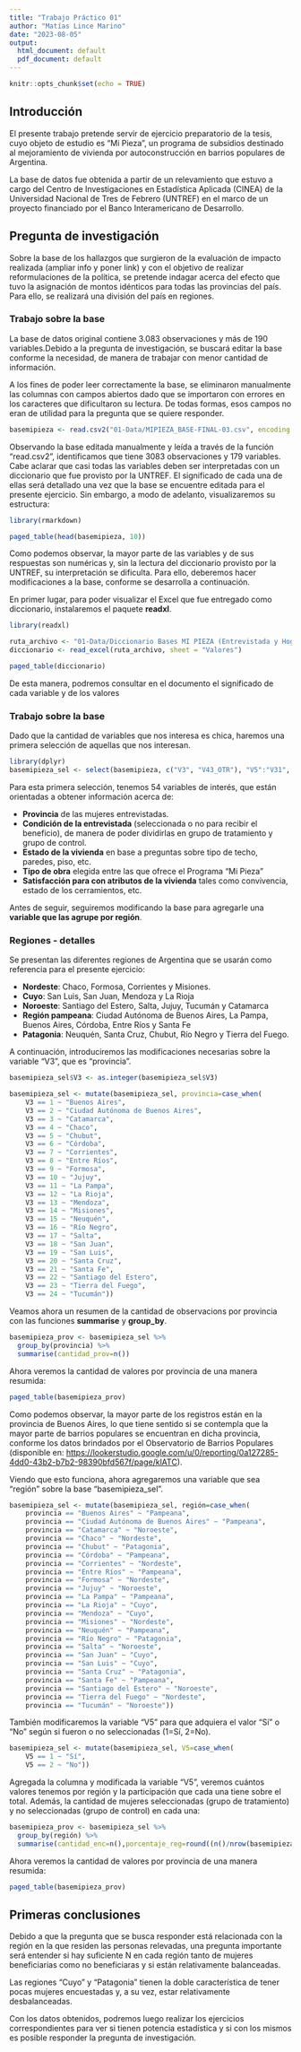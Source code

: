 ```yaml
---
title: "Trabajo Práctico 01"
author: "Matías Lince Marino"
date: "2023-08-05"
output:
  html_document: default
  pdf_document: default
---
```


```r
knitr::opts_chunk$set(echo = TRUE)
```

## Introducción

El presente trabajo pretende servir de ejercicio preparatorio de la tesis, cuyo objeto de estudio es "Mi Pieza", un programa de subsidios destinado al mejoramiento de vivienda por autoconstrucción en barrios populares de Argentina.

La base de datos fue obtenida a partir de un relevamiento que estuvo a cargo del Centro de Investigaciones en Estadística Aplicada (CINEA) de la Universidad Nacional de Tres de Febrero (UNTREF) en el marco de un proyecto financiado por el Banco Interamericano de Desarrollo.

## Pregunta de investigación

Sobre la base de los hallazgos que surgieron de la evaluación de impacto realizada (ampliar info y poner link) y con el objetivo de realizar reformulaciones de la política, se pretende indagar acerca del efecto que tuvo la asignación de montos idénticos para todas las provincias del país. Para ello, se realizará una división del país en regiones.

### Trabajo sobre la base

La base de datos original contiene 3.083 observaciones y más de 190 variables.Debido a la pregunta de investigación, se buscará editar la base conforme la necesidad, de manera de trabajar con menor cantidad de información.

A los fines de poder leer correctamente la base, se eliminaron manualmente las columnas con campos abiertos dado que se importaron con errores en los caracteres que dificultaron su lectura. De todas formas, esos campos no eran de utilidad para la pregunta que se quiere responder.

```r
basemipieza <- read.csv2("01-Data/MIPIEZA_BASE-FINAL-03.csv", encoding = "UTF-8", header = TRUE)
```

Observando la base editada manualmente y leída a través de la función "read.csv2", identificamos que tiene 3083 observaciones y 179 variables. Cabe aclarar que casi todas las variables deben ser interpretadas con un diccionario que fue provisto por la UNTREF. El significado de cada una de ellas será detallado una vez que la base se encuentre editada para el presente ejercicio. Sin embargo, a modo de adelanto, visualizaremos su estructura:

```r
library(rmarkdown)
```

```r
paged_table(head(basemipieza, 10))
```

Como podemos observar, la mayor parte de las variables y de sus respuestas son numéricas y, sin la lectura del diccionario provisto por la UNTREF, su interpretación se dificulta. Para ello, deberemos hacer modificaciones a la base, conforme se desarrolla a continuación.

En primer lugar, para poder visualizar el Excel que fue entregado como diccionario, instalaremos el paquete **readxl**.

```r
library(readxl)
```

```r
ruta_archivo <- "01-Data/Diccionario Bases MI PIEZA (Entrevistada y Hogar).xlsx"
diccionario <- read_excel(ruta_archivo, sheet = "Valores")
```

```r
paged_table(diccionario)
```

De esta manera, podremos consultar en el documento el significado de cada variable y de los valores

### Trabajo sobre la base

Dado que la cantidad de variables que nos interesa es chica, haremos una primera selección de aquellas que nos interesan.

```r
library(dplyr)
basemipieza_sel <- select(basemipieza, c("V3", "V43_OTR"), "V5":"V31", "Anos_barrio":"Meses_casa", "V47":"V57", "V71":"V77")
```

Para esta primera selección, tenemos 54 variables de interés, que están orientadas a obtener información acerca de:

-   **Provincia** de las mujeres entrevistadas.
-   **Condición de la entrevistada** (seleccionada o no para recibir el beneficio), de manera de poder dividirlas en grupo de tratamiento y grupo de control.
-   **Estado de la vivienda** en base a preguntas sobre tipo de techo, paredes, piso, etc.
-   **Tipo de obra** elegida entre las que ofrece el Programa "Mi Pieza"
-   **Satisfacción para con atributos de la vivienda** tales como convivencia, estado de los cerramientos, etc.

Antes de seguir, seguiremos modificando la base para agregarle una **variable que las agrupe por región**.

### Regiones - detalles

Se presentan las diferentes regiones de Argentina que se usarán como referencia para el presente ejercicio:

-   **Nordeste**: Chaco, Formosa, Corrientes y Misiones.
-   **Cuyo**: San Luis, San Juan, Mendoza y La Rioja
-   **Noroeste**: Santiago del Estero, Salta, Jujuy, Tucumán y Catamarca
-   **Región pampeana**: Ciudad Autónoma de Buenos Aires, La Pampa, Buenos Aires, Córdoba, Entre Ríos y Santa Fe
-   **Patagonia**: Neuquén, Santa Cruz, Chubut, Río Negro y Tierra del Fuego.

A continuación, introduciremos las modificaciones necesarias sobre la variable "V3", que es "provincia".

```r
basemipieza_sel$V3 <- as.integer(basemipieza_sel$V3)
```

```r
basemipieza_sel <- mutate(basemipieza_sel, provincia=case_when(
    V3 == 1 ~ "Buenos Aires", 
    V3 == 2 ~ "Ciudad Autónoma de Buenos Aires",
    V3 == 3 ~ "Catamarca",
    V3 == 4 ~ "Chaco",
    V3 == 5 ~ "Chubut",
    V3 == 6 ~ "Córdoba",
    V3 == 7 ~ "Corrientes",
    V3 == 8 ~ "Entre Ríos",
    V3 == 9 ~ "Formosa",
    V3 == 10 ~ "Jujuy",
    V3 == 11 ~ "La Pampa",
    V3 == 12 ~ "La Rioja",
    V3 == 13 ~ "Mendoza",
    V3 == 14 ~ "Misiones",
    V3 == 15 ~ "Neuquén",
    V3 == 16 ~ "Río Negro",
    V3 == 17 ~ "Salta",
    V3 == 18 ~ "San Juan",
    V3 == 19 ~ "San Luis",
    V3 == 20 ~ "Santa Cruz",
    V3 == 21 ~ "Santa Fe",
    V3 == 22 ~ "Santiago del Estero",
    V3 == 23 ~ "Tierra del Fuego",
    V3 == 24 ~ "Tucumán"))
```

Veamos ahora un resumen de la cantidad de observacions por provincia con las funciones **summarise** y **group_by**.

```r
basemipieza_prov <- basemipieza_sel %>%
  group_by(provincia) %>%
  summarise(cantidad_prov=n())
```

Ahora veremos la cantidad de valores por provincia de una manera resumida:

```r
paged_table(basemipieza_prov)
```

Como podemos observar, la mayor parte de los registros están en la provincia de Buenos Aires, lo que tiene sentido si se contempla que la mayor parte de barrios populares se encuentran en dicha provincia, conforme los datos brindados por el Observatorio de Barrios Populares (disponible en: <https://lookerstudio.google.com/u/0/reporting/0a127285-4dd0-43b2-b7b2-98390bfd567f/page/klATC>).

Viendo que esto funciona, ahora agregaremos una variable que sea "región" sobre la base "basemipieza_sel".

```r
basemipieza_sel <- mutate(basemipieza_sel, región=case_when(
    provincia == "Buenos Aires" ~ "Pampeana",
    provincia == "Ciudad Autónoma de Buenos Aires" ~ "Pampeana",
    provincia == "Catamarca" ~ "Noroeste",
    provincia == "Chaco" ~ "Nordeste",
    provincia == "Chubut" ~ "Patagonia",
    provincia == "Córdoba" ~ "Pampeana",
    provincia == "Corrientes" ~ "Nordeste",
    provincia == "Entre Ríos" ~ "Pampeana",
    provincia == "Formosa" ~ "Nordeste",
    provincia == "Jujuy" ~ "Noroeste",
    provincia == "La Pampa" ~ "Pampeana",
    provincia == "La Rioja" ~ "Cuyo",
    provincia == "Mendoza" ~ "Cuyo",
    provincia == "Misiones" ~ "Nordeste",
    provincia == "Neuquén" ~ "Pampeana",
    provincia == "Río Negro" ~ "Patagonia",
    provincia == "Salta" ~ "Noroeste",
    provincia == "San Juan" ~ "Cuyo",
    provincia == "San Luis" ~ "Cuyo",
    provincia == "Santa Cruz" ~ "Patagonia",
    provincia == "Santa Fe" ~ "Pampeana",
    provincia == "Santiago del Estero" ~ "Noroeste",
    provincia == "Tierra del Fuego" ~ "Nordeste",
    provincia == "Tucumán" ~ "Noroeste"))
```

También modificaremos la variable "V5" para que adquiera el valor "Sí" o "No" según si fueron o no seleccionadas (1=Sí, 2=No).

```r
basemipieza_sel <- mutate(basemipieza_sel, V5=case_when(
    V5 == 1 ~ "Sí",
    V5 == 2 ~ "No"))
```

Agregada la columna y modificada la variable "V5", veremos cuántos valores tenemos por región y la participación que cada una tiene sobre el total. Además, la cantidad de mujeres seleccionadas (grupo de tratamiento) y no seleccionadas (grupo de control) en cada una:

```r
basemipieza_prov <- basemipieza_sel %>%
  group_by(región) %>%
  summarise(cantidad_enc=n(),porcentaje_reg=round((n()/nrow(basemipieza_sel)*100), 2),cantidad_trat=sum(V5=="Sí"), cantidad_control=sum(V5=="No"))
```

Ahora veremos la cantidad de valores por provincia de una manera resumida:

```r
paged_table(basemipieza_prov)
```

## Primeras conclusiones

Debido a que la pregunta que se busca responder está relacionada con la región en la que residen las personas relevadas, una pregunta importante será entender si hay suficiente N en cada región tanto de mujeres beneficiarias como no beneficiaras y si están relativamente balanceadas.

Las regiones "Cuyo" y "Patagonia" tienen la doble característica de tener pocas mujeres encuestadas y, a su vez, estar relativamente desbalanceadas.

Con los datos obtenidos, podremos luego realizar los ejercicios correspondientes para ver si tienen potencia estadística y si con los mismos es posible responder la pregunta de investigación.

